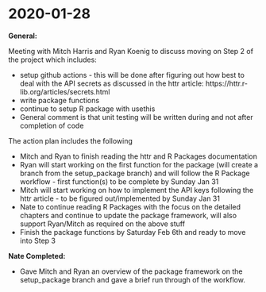 # 2020-01-28 {#jan28}

**General:**

Meeting with Mitch Harris and Ryan Koenig to discuss moving on Step 2 of the project which includes:

- setup github actions - this will be done after figuring out how best to deal with the API secrets as discussed in the httr article: https://httr.r-lib.org/articles/secrets.html
- write package functions
- continue to setup R package with usethis
- General comment is that unit testing will be written during and not after completion of code

The action plan includes the following

- Mitch and Ryan to finish reading the httr and R Packages documentation
- Ryan will start working on the first function for the package (will create a branch from the setup_package branch) and will follow the R Package workflow - first function(s) to be complete by Sunday Jan 31  
- Mitch will start working on how to implement the API keys following the httr article - to be figured out/implemented by Sunday Jan 31
- Nate to continue reading R Packages with the focus on the detailed chapters and continue to update the package framework, will also support Ryan/Mitch as required on the above stuff
- Finish the package functions by Saturday Feb 6th and ready to move into Step 3

**Nate Completed:**

- Gave Mitch and Ryan an overview of the package framework on the setup_package branch and gave a brief run through of the workflow.
